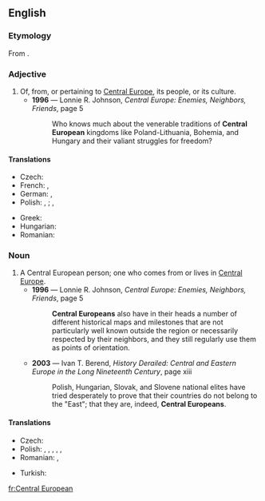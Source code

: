 ==English==

===Etymology===
From {{term|Central Europe}}.

===Adjective===
{{en-adj|head=[[central|Central]] [[European]]|-}}

# Of, from, or pertaining to [[Central Europe]], its people, or its culture.
#* '''1996''' — Lonnie R. Johnson, ''Central Europe: Enemies, Neighbors, Friends'', page 5
#*: Who knows much about the venerable traditions of '''Central European''' kingdoms like Poland-Lithuania, Bohemia, and Hungary and their valiant struggles for freedom?

====Translations====
{{trans-top|Central European}}
* Czech: {{t+|cs|středoevropský}}
* French: {{t+|fr|centreuropéen|m}}, {{t+|fr|médioeuropéen|m}}
* German: {{t|de|zentraleuropäisch}}, {{t+|de|mitteleuropäisch}}
* Polish: {{t|pl|środkowoeuropejski|m}}, {{t|pl|środkowoeuropejska|f}}; {{t|pl|centralnoeuropejski|m}}, {{t|pl|centralnoeuropejska|f}}
{{trans-mid}}
* Greek: {{t|el|κεντροευρωπαϊκός|m|tr=kentroevropaïkós|sc=Grek}}
* Hungarian: {{t|hu|közép-európai}}
* Romanian: {{t|ro|central-european}}
{{trans-bottom}}

===Noun===
{{en-noun|head=[[central|Central]] [[European]]}}

# A Central European person; one who comes from or lives in [[Central Europe]].
#* '''1996''' — Lonnie R. Johnson, ''Central Europe: Enemies, Neighbors, Friends'', page 5
#*: '''Central Europeans''' also have in their heads a number of different historical maps and milestones that are not particularly well known outside the region or necessarily respected by their neighbors, and they still regularly use them as points of orientation.
#* '''2003''' — Ivan T. Berend, ''History Derailed: Central and Eastern Europe in the Long Nineteenth Century'', page xiii
#*: Polish, Hungarian, Slovak, and Slovene national elites have tried desperately to prove that their countries do not belong to the "East"; that they are, indeed, '''Central Europeans'''.

====Translations====
{{trans-top|Central European person}}
* Czech: {{t|cs|Středoevropan|m}}
* Polish: {{t|pl|Środkowy Europejczyk|m}}, {{t|pl|Środkowa Europejka|f}}, {{t|pl|Środkowoeuropejczyk|m}}, {{t|pl|Środkowoeuropejka|f}}, {{t|pl|centralny Europejczyk|m}}, {{t|pl|Centralna Europejka|f}}
* Romanian: {{t|ro|central-european|m}}, {{t|ro|central-europeană|f}}
{{trans-mid}}
* Turkish: {{t|tr|Orta Avrupalı}}
{{trans-bottom}}

[[fr:Central European]]